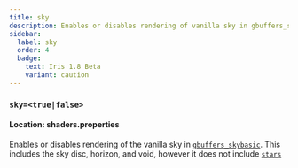 ```yaml
---
title: sky
description: Enables or disables rendering of vanilla sky in gbuffers_skybasic.
sidebar:
  label: sky
  order: 4
  badge:
    text: Iris 1.8 Beta
    variant: caution
---
```


### `sky=<true|false>`

#### Location: shaders.properties

Enables or disables rendering of the vanilla sky in [`gbuffers_skybasic`](/reference/programs/gbuffers/). This includes the sky disc, horizon, and void, however it does not include [`stars`](/reference/shadersproperties/stars)
